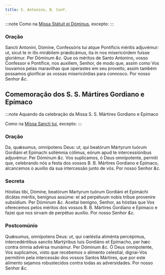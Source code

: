 ```yaml
---
title: S. Antonino, B. Conf.
---
```


:::note
Como na [Missa Státuit ei Dóminus](/missal/comum/11confessorespontifices1), excepto:
:::

### Oração

<div class="grid grid-cols-2 gap-5">
  <span class="text-justify">
    Sancti Antonini, Dómine, Confessóris tui atque Pontíficis méritis adjuvémur:
    ut, sicut te in illo mirábilem prædicámus, ita in nos misericórdem fuísse
    gloriémur. Per Dóminum <em>&c.</em>
  </span>
  <span class="text-justify">
    Que os méritos de Santo Antonino, vosso Confessor e Pontífice, nos auxiliem,
    Senhor, de modo que, assim como Vos louvamos pelas maravilhas que operastes
    em seu proveito, assim também possamos glorificar as vossas misericórdias
    para connosco. Por nosso Senhor <em>&c.</em>
  </span>
</div>

## Comemoração dos S. S. Mártires Gordiano e Epímaco

:::note
Aquando da celebração da Missa S. S. Mártires Gordiano e Epímaco

Como na [Missa Sancti tui](/missal/comum/10martires), excepto:
:::

### Oração

<div class="grid grid-cols-2 gap-5">
  <span class="text-justify">
    Da, quǽsumus, omnípotens Deus: ut, qui beatórum Mártyrum tuórum Gordiáni et
    Epimachi sollémnia cólimus, eórum apud te intercessiónibus adjuvémur. Per
    Dóminum <em>&c.</em>
  </span>
  <span class="text-justify">
    Vos suplicamos, ó Deus omnipotente, permiti que, celebrando nós a festa dos
    vossos B. B. Mártires Gordiano e Epímaco, alcancemos o auxílio da sua
    intercessão junto de vós. Por nosso Senhor <em>&c.</em>
  </span>
</div>

### Secreta

<div class="grid grid-cols-2 gap-5">
  <span class="text-justify">
    Hóstias tibi, Dómine, beatórum Martyrum tuórum Gordiáni et Epimáchi dicátas
    méritis, benígnus assúme: et ad perpétuum nobis tríbue proveníre subsídium.
    Per Dóminum <em>&c.</em>
  </span>
  <span class="text-justify">
    Aceitai benigno, Senhor, as hóstias que Vos oferecemos pelos méritos dos
    vossos B. B. Mártires Gordiano e Epímaco e fazei que nos sirvam de perpétuo
    auxílio. Por nosso Senhor <em>&c.</em>
  </span>
</div>

### Postcomúnio

<div class="grid grid-cols-2 gap-5">
  <span class="text-justify">
    Quǽsumus, omnípotens Deus: ut, qui cœléstia aliménta percépimus,
    intercedéntibus sanctis Martýribus tuis Gordiáno et Epímacho, per hæc contra
    ómnia advérsa muniámur. Per Dóminum <em>&c.</em>
  </span>
  <span class="text-justify">
    Ó Deus omnipotente, Vos suplicamos, visto que recebemos o alimento
    celestial, dignai-Vos permitirm pela intercessão dos vossos Santos Mártires,
    que por este alimento sejamos robustecidos contra todas as adversidades. Por
    nosso Senhor <em>&c.</em>
  </span>
</div>
